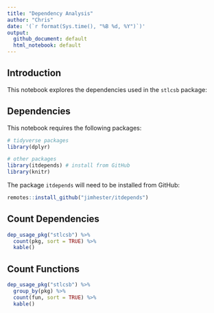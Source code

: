 ```yaml
---
title: "Dependency Analysis"
author: "Chris"
date: '(`r format(Sys.time(), "%B %d, %Y")`)'
output: 
  github_document: default
  html_notebook: default 
---
```


## Introduction
This notebook explores the dependencies used in the `stlcsb` package:

## Dependencies
This notebook requires the following packages:

```r
# tidyverse packages
library(dplyr)

# other packages
library(itdepends) # install from GitHub
library(knitr)
```

The package `itdepends` will need to be installed from GitHub:

```r
remotes::install_github("jimhester/itdepends")
```

## Count Dependencies

```r
dep_usage_pkg("stlcsb") %>%
  count(pkg, sort = TRUE) %>% 
  kable()
```

## Count Functions

```r
dep_usage_pkg("stlcsb") %>%
  group_by(pkg) %>%
  count(fun, sort = TRUE) %>% 
  kable()
```





